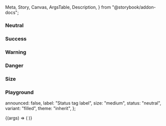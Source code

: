   Meta,
  Story,
  Canvas,
  ArgsTable,
  Description,
} from "@storybook/addon-docs";


<Meta title="Status tag" component={IcStatusTag} />

<Description markdown={readme} />

### Neutral

<Canvas>
  <Story name="Neutral">
    <IcStatusTag label="Neutral" />
    <IcStatusTag label="Neutral" variant="outlined" />
  </Story>
</Canvas>

### Success

<Canvas>
  <Story name="Success">
    <IcStatusTag label="Success" status="success" />
    <IcStatusTag label="Success" status="success" variant="outlined" />
  </Story>
</Canvas>

### Warning

<Canvas>
  <Story name="Warning">
    <IcStatusTag label="Warning" status="warning" />
    <IcStatusTag label="Warning" status="warning" variant="outlined" />
  </Story>
</Canvas>

### Danger

<Canvas>
  <Story name="Danger">
    <IcStatusTag label="Danger" status="danger" />
    <IcStatusTag label="Danger" status="danger" variant="outlined" />
  </Story>
</Canvas>

### Size

<Canvas>
  <Story name="Size">
    <IcStatusTag label="Small" size="small" />
    <IcStatusTag label="Small" variant="outlined" size="small" />
    <IcStatusTag label="Medium" size="medium" />
    <IcStatusTag label="Medium" variant="outlined" size="medium" />
    <IcStatusTag label="large" size="large" />
    <IcStatusTag label="large" variant="outlined" size="large" />
  </Story>
</Canvas>

### Playground

  announced: false,
  label: "Status tag label",
  size: "medium",
  status: "neutral",
  variant: "filled",
  theme: "inherit",
};

<Canvas>
  <Story
    args={defaultArgs}
    parameters={{ loki: { skip: true } }}
    argTypes={{
      size: {
        options: [
          "default", "small", "large"
        ],
        control: {
          type: "inline-radio",
        },
      },
      status: {
        options: [
          "neutral", "success", "warning", "danger"
        ],
        control: {
          type: "select",
        },
      },
      variant: {
        options: [
          "filled", "outlined"
        ],
        control: {
          type: "inline-radio",
        },
      },
      theme: {
        options: [
          "inherit", "light", "dark"
        ],
        control: {
          type: "inline-radio",
        },
      },
    }}
    name="Playground"
  >
    {(args) => (
      <IcStatusTag
        label={args.label}
        size={args.size}
        status={args.status}
        variant={args.variant}
        announced={args.announced}
        theme={args.theme}
      ></IcStatusTag>
    )}
  </Story>
</Canvas>